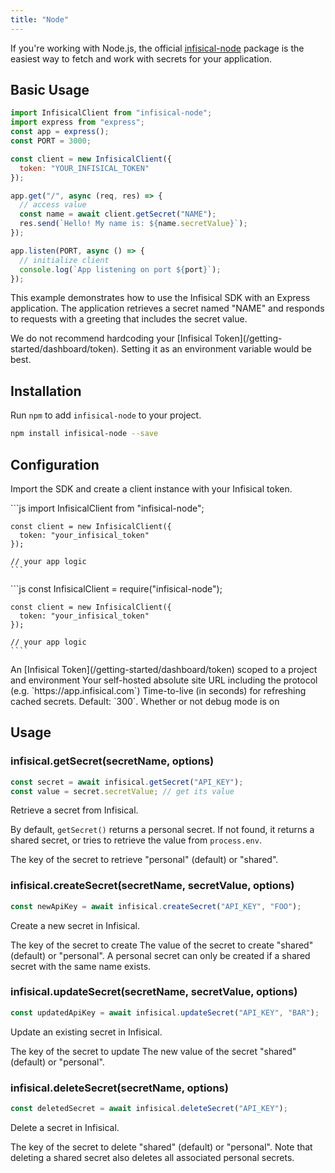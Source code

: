 ```yaml
---
title: "Node"
---
```


If you're working with Node.js, the official [infisical-node](https://github.com/Infisical/infisical-node) package is the easiest way to fetch and work with secrets for your application.

## Basic Usage

```js
import InfisicalClient from "infisical-node";
import express from "express";
const app = express();
const PORT = 3000;

const client = new InfisicalClient({
  token: "YOUR_INFISICAL_TOKEN"
});

app.get("/", async (req, res) => {
  // access value
  const name = await client.getSecret("NAME");
  res.send(`Hello! My name is: ${name.secretValue}`);
});

app.listen(PORT, async () => {
  // initialize client
  console.log(`App listening on port ${port}`);
});
```

This example demonstrates how to use the Infisical SDK with an Express application. The application retrieves a secret named "NAME" and responds to requests with a greeting that includes the secret value.

<Warning>
  We do not recommend hardcoding your [Infisical
  Token](/getting-started/dashboard/token). Setting it as an environment
  variable would be best.
</Warning>

## Installation

Run `npm` to add `infisical-node` to your project.

```bash
npm install infisical-node --save
```

## Configuration

Import the SDK and create a client instance with your Infisical token.

<Tabs>
  <Tab title="ES6">
    ```js
    import InfisicalClient from "infisical-node";
    
    const client = new InfisicalClient({
      token: "your_infisical_token"
    });

    // your app logic
    ```

  </Tab>
  <Tab title="ES5">
    ```js
    const InfisicalClient = require("infisical-node");
    
    const client = new InfisicalClient({
      token: "your_infisical_token"
    });

    // your app logic
    ````
  </Tab>

</Tabs>

<ResponseField name="options" type="object">
  <Expandable title="properties">
    <ResponseField name="token" type="string">
      An [Infisical Token](/getting-started/dashboard/token) scoped to a project
      and environment
    </ResponseField>
    <ResponseField
      name="siteURL"
      type="string"
      default="https://app.infisical.com"
    >
      Your self-hosted absolute site URL including the protocol (e.g.
      `https://app.infisical.com`)
    </ResponseField>
    <ResponseField name="cacheTTL" type="number" default="300">
      Time-to-live (in seconds) for refreshing cached secrets. Default: `300`.
    </ResponseField>
    <ResponseField name="debug" type="boolean" default="false">
      Whether or not debug mode is on
    </ResponseField>
  </Expandable>
</ResponseField>

## Usage

### infisical.getSecret(secretName, options)

```js
const secret = await infisical.getSecret("API_KEY");
const value = secret.secretValue; // get its value
```

Retrieve a secret from Infisical.

By default, `getSecret()` returns a personal secret. If not found, it returns a shared secret, or tries to retrieve the value from `process.env`.


<ResponseField name="secretName" type="string" required>
  The key of the secret to retrieve
</ResponseField>
<ResponseField name="options" type="object">
  <Expandable title="properties">
    <ResponseField name="type" type="string">
      "personal" (default) or "shared".
    </ResponseField>
  </Expandable>
</ResponseField>

### infisical.createSecret(secretName, secretValue, options)

```js
const newApiKey = await infisical.createSecret("API_KEY", "FOO");
```

Create a new secret in Infisical.

<ResponseField name="secretName" type="string" required>
  The key of the secret to create
</ResponseField>
<ResponseField name="secretName" type="string" required>
  The value of the secret to create
</ResponseField>
<ResponseField name="options" type="object">
  <Expandable title="properties">
    <ResponseField name="type" type="string">
      "shared" (default) or "personal". A personal secret can only be created if a shared secret with the same name exists.
    </ResponseField>
  </Expandable>
</ResponseField>

### infisical.updateSecret(secretName, secretValue, options)

```js
const updatedApiKey = await infisical.updateSecret("API_KEY", "BAR");
```

Update an existing secret in Infisical.

<ResponseField name="secretName" type="string" required>
  The key of the secret to update
</ResponseField>
<ResponseField name="secretName" type="string" required>
  The new value of the secret
</ResponseField>
<ResponseField name="options" type="object">
  <Expandable title="properties">
    <ResponseField name="type" type="string">
      "shared" (default) or "personal".
    </ResponseField>
  </Expandable>
</ResponseField>

### infisical.deleteSecret(secretName, options)

```js
const deletedSecret = await infisical.deleteSecret("API_KEY");
```

Delete a secret in Infisical.

<ResponseField name="secretName" type="string" required>
  The key of the secret to delete
</ResponseField>
<ResponseField name="options" type="object">
  <Expandable title="properties">
    <ResponseField name="type" type="string">
      "shared" (default) or "personal". Note that deleting a shared secret also deletes all associated personal secrets.
    </ResponseField>
  </Expandable>
</ResponseField>


